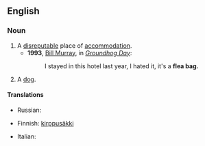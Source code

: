 ==English==

===Noun===
{{en-noun|head=[[flea]] [[bag]]}}

# A [[disreputable]] place of [[accommodation]].
#* '''1993''', [[w:Bill Murray|Bill Murray]], in ''[[w:Groundhog Day (film)|Groundhog Day]]'':
#*: I stayed in this hotel last year, I hated it, it's a '''flea bag.'''
# {{context|slang|lang=en}} A [[dog]].

====Translations====
{{trans-top|disreputable place of accommodation}}
* Russian: {{t+|ru|клоповник|m|tr=klopóvnik}}
{{trans-mid}}
{{trans-bottom}}

{{trans-top|(slang) dog}}
* Finnish: [[kirppusäkki]]
{{trans-mid}}
* Italian: {{t|it|sacco di pulci|m}}
{{trans-bottom}}